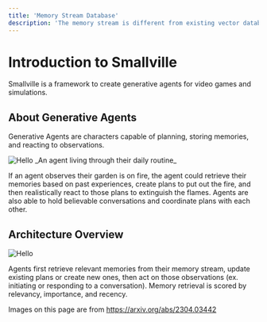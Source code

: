 ```yaml
---
title: 'Memory Stream Database'
description: 'The memory stream is different from existing vector databases because memories are retrieved by recency and importance in addition to relevancy.'
---
```



# Introduction to Smallville
Smallville is a framework to create generative agents for video games and simulations. 

## About Generative Agents
Generative Agents are characters capable of planning, storing memories, and reacting to observations.

<Image src="/smallville/game.png" alt="Hello" width={1000} height={600} />
_An agent living through their daily routine_

If an agent observes their garden is on fire, the agent could retrieve their memories based on past experiences, create plans 
to put out the fire, and then realistically react to those plans to extinguish the flames. 
Agents are also able to hold believable conversations and coordinate plans with each other.

## Architecture Overview
<Image src="/smallville/architecture.png" alt="Hello" width={1000} height={600} />

Agents first retrieve relevant memories from their memory stream, update existing plans or create new ones, then act on those observations (ex. initiating or responding
to a conversation). Memory retrieval is scored by relevancy, importance, and recency.

Images on this page are from https://arxiv.org/abs/2304.03442